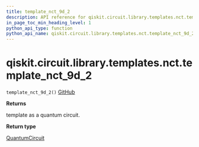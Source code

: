 ```yaml
---
title: template_nct_9d_2
description: API reference for qiskit.circuit.library.templates.nct.template_nct_9d_2
in_page_toc_min_heading_level: 1
python_api_type: function
python_api_name: qiskit.circuit.library.templates.nct.template_nct_9d_2
---
```


# qiskit.circuit.library.templates.nct.template\_nct\_9d\_2

<span id="qiskit.circuit.library.templates.nct.template_nct_9d_2" />

`template_nct_9d_2()` [GitHub](https://github.com/qiskit/qiskit/tree/stable/0.19/qiskit/circuit/library/templates/nct/template_nct_9d_2.py "view source code")

**Returns**

template as a quantum circuit.

**Return type**

[QuantumCircuit](qiskit.circuit.QuantumCircuit "qiskit.circuit.QuantumCircuit")

